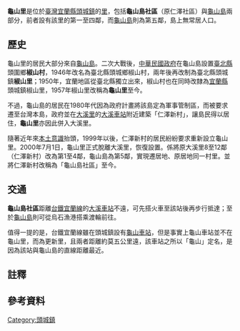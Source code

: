 {{refimprove|time=2016-04-27T18:52:12+00:00}}
{{NoteTA
|T=zh:龜山里 (宜蘭縣); zh-hant:龜山里 (宜蘭縣)
|1=zh:龜山里; zh-hant:龜山里}}
{{ROC Village or Li Info
|Village/LiName = 龜山
|Village/Li = 里
|NativeName = 
|NativeNameLang = 
|OldName = 
|MapLocation = 
|MapSize = 
|Photo = 
|Caption = 
|City/CountyName = 宜蘭縣
|DivName = [[頭城鎮|頭城鎮]]
|Neighbors = 
|Sub = 5
|Elevation = 
|AreaSource = {{Efn|此面積係以內政部國土測繪中心之{{Url|https://data.gov.tw/dataset/7440|村里界圖(TWD97_121分帶)}}，透過GIS軟體運算獲得，可能與官方數據有所出入。}}
|AreaTotal = 3.4506
|PopSource = <ref name="data77132">{{Cite web|url=https://data.gov.tw/dataset/77132|title=村里戶數、單一年齡人口|publisher=內政部戶政司|website=政府資料開放平臺|accessdate=2019-05-29}}</ref>
|YearMonth = 2019年4月
|PopTotal = 794
|HouseholdTotal = 237
|GovSource = <ref name="pthgvilgov">{{Cite web|url=https://toucheng.e-land.gov.tw/cp.aspx?n=e8b9cd8690d3155e&s=2C2E6CD3C89ED191|title=本鎮通訊－里長聯絡資訊|website=宜蘭縣頭城鎮公所|accessdate=2019-05-29|archive-date=2019-02-15|archive-url=https://web.archive.org/web/20190215050337/https://toucheng.e-land.gov.tw/cp.aspx?n=e8b9cd8690d3155e&s=2C2E6CD3C89ED191|dead-url=no}}</ref>
|Head = 黃聰福
|Address = 
|PostalCode = 
|Website =
}}

'''龜山里'''是位於[[臺灣|臺灣]][[宜蘭縣|宜蘭縣]][[頭城鎮|頭城鎮]]的[[里_(中華民國)|里]]，包括'''龜山島社區'''（原仁澤社區）與[[龜山島|龜山島]]兩部分，前者設有該里的第一至四鄰，而[[龜山島|龜山島]]則為第五鄰，島上無常居人口。

== 歷史 ==
龜山里的居民大部分來自[[龜山島|龜山島]]。二次大戰後，[[中華民國政府|中華民國政府]]在龜山島設置[[臺北縣_(1945年－2010年)|臺北縣]]頭圍鄉'''椒山村'''，1946年改名為臺北縣頭城鄉椒山村，兩年後再改制為臺北縣頭城鎮'''椒山里'''；1950年，宜蘭地區從臺北縣獨立出來，椒山村也在同時改隸為[[宜蘭縣|宜蘭縣]]頭城鎮椒山里，1957年椒山里改稱為'''龜山里'''至今。

不過，龜山島的居民在1980年代因為政府計畫將該島定為軍事管制區，而被要求遷至台灣本島，政府並在[[大溪里_(宜蘭縣)|大溪里]]的[[大溪車站|大溪車站]]附近建築「仁澤新村」，讓島民得以居住，'''龜山里'''亦因此併入大溪里。

隨著近年來[[台灣本土化運動|本土意識]]抬頭，1999年以後，仁澤新村的居民紛紛要求重新設立龜山里。2000年7月1日，龜山里正式脫離大溪里，恢復設置。係將原大溪里8至12鄰（仁澤新村）改為第1至4鄰，龜山島為第5鄰，實現遷居地、原居地同一村里。並將仁澤新村改稱為「龜山島社區」至今。

== 交通 ==
'''龜山島社區'''距離[[台鐵|台鐵]][[宜蘭線|宜蘭線]]的[[大溪車站|大溪車站]]不遠，可先搭火車至該站後再步行抵達；至於[[龜山島|龜山島]]則可從烏石漁港搭乘渡輪前往。

值得一提的是，台鐵宜蘭線雖在頭城鎮設有[[龜山車站_(台灣)|龜山車站]]，但是事實上龜山車站並不在龜山里，而為更新里，且兩者距離約莫五公里遠，該車站之所以「龜山」定名，是因為該站與龜山島的直線距離最近。

==註釋==
{{Notelist}}

==參考資料==
{{reflist}}

[[Category:頭城鎮|Category:頭城鎮]]